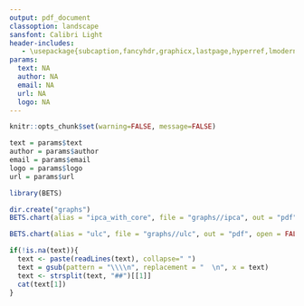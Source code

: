 ```yaml
---
output: pdf_document
classoption: landscape
sansfont: Calibri Light
header-includes:
   - \usepackage{subcaption,fancyhdr,graphicx,lastpage,hyperref,lmodern}
params: 
  text: NA
  author: NA
  email: NA
  url: NA
  logo: NA
---
```


\fontfamily{lmss}\selectfont

```r
knitr::opts_chunk$set(warning=FALSE, message=FALSE)

text = params$text
author = params$author
email = params$email
logo = params$logo
url = params$url
```

```r
library(BETS)
```

\def\haslogo{`r as.integer(!is.na(logo))`}
\def\haswebsite{`r as.integer(!is.na(url))`} 

\fancypagestyle{plain}{
  \fancyhf{}
  \setlength{\headheight}{45pt} 
  \fancyhead[L]{
    \includegraphics[width=\linewidth,height=40pt]{logo_bets} }
  \fancyhead[R]{
    {\fontfamily{lmss}\selectfont
    {\footnotesize Analysis by} \\
    \ifnum\haslogo = 1
      \includegraphics[width=\linewidth,height=35pt]{`r logo`} \\
    \else
      `r author` 
    \fi
    \ifnum\haswebsite = 1
      {\small \url{`r url`}}
    \fi
    }
  }
  \fancyfoot[L]{
     {\fontfamily{lmss}\selectfont
     {\small Charts generated by the \textbf{BETS R Package} on `r Sys.Date()` $\diamond$ \textbf{\url{https://github.com/pedrocostaferreira/BETS}}}}
  }
  \fancyfoot[R]{
    \thepage\  / \pageref{LastPage} }
}
\pagestyle{plain}


```r
dir.create("graphs")
BETS.chart(alias = "ipca_with_core", file = "graphs//ipca", out = "pdf", open = FALSE)
```


```r
BETS.chart(alias = "ulc", file = "graphs//ulc", out = "pdf", open = FALSE)
```

\begin{figure}[h]
\begin{subfigure}{.5\textwidth}
  \centering
  \includegraphics[width=1\linewidth]{graphs/ipca}
  \label{ipca}
\end{subfigure}
~
\begin{subfigure}{.5\textwidth}
  \centering
  \includegraphics[width=1\linewidth]{graphs/ulc}
  \label{cut}
\end{subfigure}
\end{figure}


```r
if(!is.na(text)){
  text <- paste(readLines(text), collapse=" ")
  text = gsub(pattern = "\\\\n", replacement = "  \n", x = text)
  text <- strsplit(text, "##")[[1]]
  cat(text[1])
}
```




